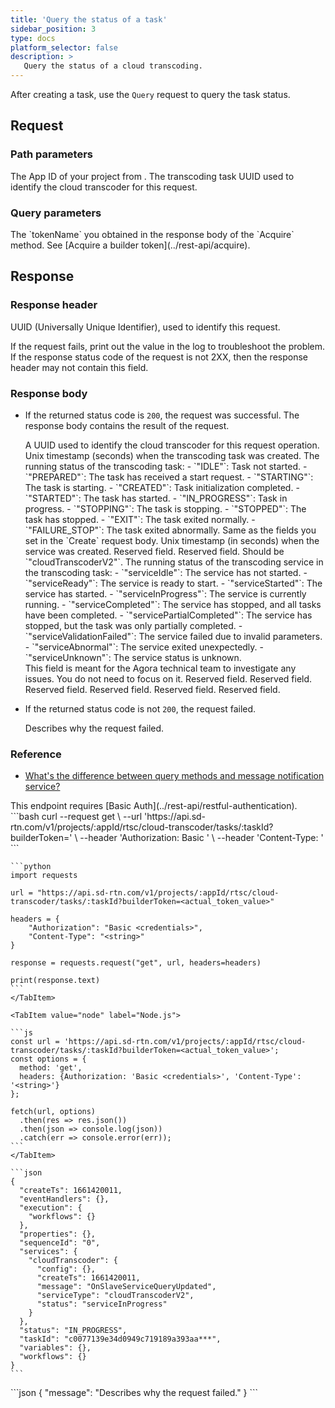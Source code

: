 ```yaml
---
title: 'Query the status of a task'
sidebar_position: 3
type: docs
platform_selector: false
description: >
   Query the status of a cloud transcoding.
---
```



<RestAPILayout>
  <LeftColumn
    title={frontMatter.title}
    method="GET"
    endpoint="https://api.sd-rtn.com/v1/projects/{appId}/rtsc/cloud-transcoder/tasks/{taskId}"
  >

After creating a <Vpd k="NAME" /> task, use the `Query` request to query the task status.

## Request

### Path parameters

<PathParameter name="appId" type="string" required={true}>
The App ID of your project from <Vg k="CONSOLE" />.
</PathParameter>
<PathParameter name="taskId" type="string" required={true}>
The transcoding task UUID used to identify the cloud transcoder for this request.
</PathParameter>

### Query parameters

<PathParameter name="builderToken" type="string" required={true}>
The `tokenName` you obtained in the response body of the `Acquire` method. See [Acquire a builder token](../rest-api/acquire).
</PathParameter>

## Response

### Response header

<PathParameter name="X-Request-ID" type="string">
UUID (Universally Unique Identifier), used to identify this request.

If the request fails, print out the value in the log to troubleshoot the problem. If the response status code of the request is not 2XX, then the response header may not contain this field.
</PathParameter>

### Response body

- If the returned status code is `200`, the request was successful. The response body contains the result of the request.

  <ParameterList title="OK">
      <Parameter name="taskId" type="string">
      A UUID used to identify the cloud transcoder for this request operation.
      </Parameter>
      <Parameter name="createTs" type="number">
      Unix timestamp (seconds) when the transcoding task was created.
      </Parameter>
      <Parameter name="status" type="string">
      The running status of the transcoding task:
      - `"IDLE"`: Task not started.  
      - `"PREPARED"`: The task has received a start request.  
      - `"STARTING"`: The task is starting.  
      - `"CREATED"`: Task initialization completed.  
      - `"STARTED"`: The task has started.  
      - `"IN_PROGRESS"`: Task in progress.  
      - `"STOPPING"`: The task is stopping.  
      - `"STOPPED"`: The task has stopped.  
      - `"EXIT"`: The task exited normally.  
      - `"FAILURE_STOP"`: The task exited abnormally.  
      </Parameter>
      <Parameter name="services" type="object">
        <Parameter name="cloudTranscoder" type="object">
          <Parameter name="config" type="object">
          Same as the fields you set in the `Create` request body.
          </Parameter>
          <Parameter name="createTs" type="number">
          Unix timestamp (in seconds) when the service was created.
          </Parameter>
          <Parameter name="details" type="object">
          Reserved field.
          </Parameter>
          <Parameter name="message" type="string">
          Reserved field.
          </Parameter>
          <Parameter name="serviceType" type="string">
          Should be `"cloudTranscoderV2"`.
          </Parameter>
          <Parameter name="status" type="string">
          The running status of the transcoding service in the transcoding task:  
          - `"serviceIdle"`: The service has not started.  
          - `"serviceReady"`: The service is ready to start.  
          - `"serviceStarted"`: The service has started.  
          - `"serviceInProgress"`: The service is currently running.  
          - `"serviceCompleted"`: The service has stopped, and all tasks have been completed.  
          - `"servicePartialCompleted"`: The service has stopped, but the task was only partially completed.  
          - `"serviceValidationFailed"`: The service failed due to invalid parameters.  
          - `"serviceAbnormal"`: The service exited unexpectedly.  
          - `"serviceUnknown"`: The service status is unknown.  
          <br/>
          This field is meant for the Agora technical team to investigate any issues. You do not need to focus on it.
          </Parameter>
        </Parameter>
        <Parameter name="eventHandlers" type="object">
        Reserved field.
        </Parameter>
        <Parameter name="execution" type="object">
          <Parameter name="workflows" type="object">
          Reserved field.
          </Parameter>
        </Parameter>
        <Parameter name="properties" type="object">
        Reserved field.
        </Parameter>
        <Parameter name="sequenceId" type="string">
        Reserved field.
        </Parameter>
        <Parameter name="variables" type="object">
        Reserved field.
        </Parameter>
        <Parameter name="workflows" type="object">
        Reserved field.
        </Parameter>      
      </Parameter>
  </ParameterList>

- If the returned status code is not `200`, the request failed. 

  <ParameterList title="Non 200">   
      <Parameter name="message" type="string">
      Describes why the request failed.
      </Parameter>
  </ParameterList>

### Reference

- [What's the difference between query methods and message notification service?](/help/general-product-inquiry/query_vs_notifications)

</LeftColumn>

<RightColumn>

<Section title="Authorization">
This endpoint requires [Basic Auth](../rest-api/restful-authentication).
</Section>

<Section title="Request example">

  <Tabs groupId="code-examples">
    <TabItem value="curl" label="curl" default>
    ```bash
    curl --request get \
      --url 'https://api.sd-rtn.com/v1/projects/:appId/rtsc/cloud-transcoder/tasks/:taskId?builderToken=<actual_token_value>' \
      --header 'Authorization: Basic <credentials>' \
      --header 'Content-Type: <string>'
    ```
    </TabItem>
    <TabItem value="python" label="Python">

    ```python
    import requests

    url = "https://api.sd-rtn.com/v1/projects/:appId/rtsc/cloud-transcoder/tasks/:taskId?builderToken=<actual_token_value>"

    headers = {
        "Authorization": "Basic <credentials>",
        "Content-Type": "<string>"
    }

    response = requests.request("get", url, headers=headers)

    print(response.text)
    ```
    </TabItem>

    <TabItem value="node" label="Node.js">

    ```js
    const url = 'https://api.sd-rtn.com/v1/projects/:appId/rtsc/cloud-transcoder/tasks/:taskId?builderToken=<actual_token_value>';
    const options = {
      method: 'get',
      headers: {Authorization: 'Basic <credentials>', 'Content-Type': '<string>'}
    };

    fetch(url, options)
      .then(res => res.json())
      .then(json => console.log(json))
      .catch(err => console.error(err));
    ```
    </TabItem>
  </Tabs>

  </Section>
<Section title="Response example">

  <Tabs groupId="response">
    <TabItem value="ok" label="200" default>

    ```json
    {
      "createTs": 1661420011,
      "eventHandlers": {},
      "execution": {
        "workflows": {}
      },
      "properties": {},
      "sequenceId": "0",
      "services": {
        "cloudTranscoder": {
          "config": {},
          "createTs": 1661420011,
          "message": "OnSlaveServiceQueryUpdated",
          "serviceType": "cloudTranscoderV2",
          "status": "serviceInProgress"
        }
      },
      "status": "IN_PROGRESS",
      "taskId": "c0077139e34d0949c719189a393aa***",
      "variables": {},
      "workflows": {}
    }
    ```
  </TabItem>
  <TabItem value="error" label="Non-200">
    ```json
    {
      "message": "Describes why the request failed."
    }
    ```
    </TabItem>
  </Tabs>
</Section>
</RightColumn>
</RestAPILayout>

